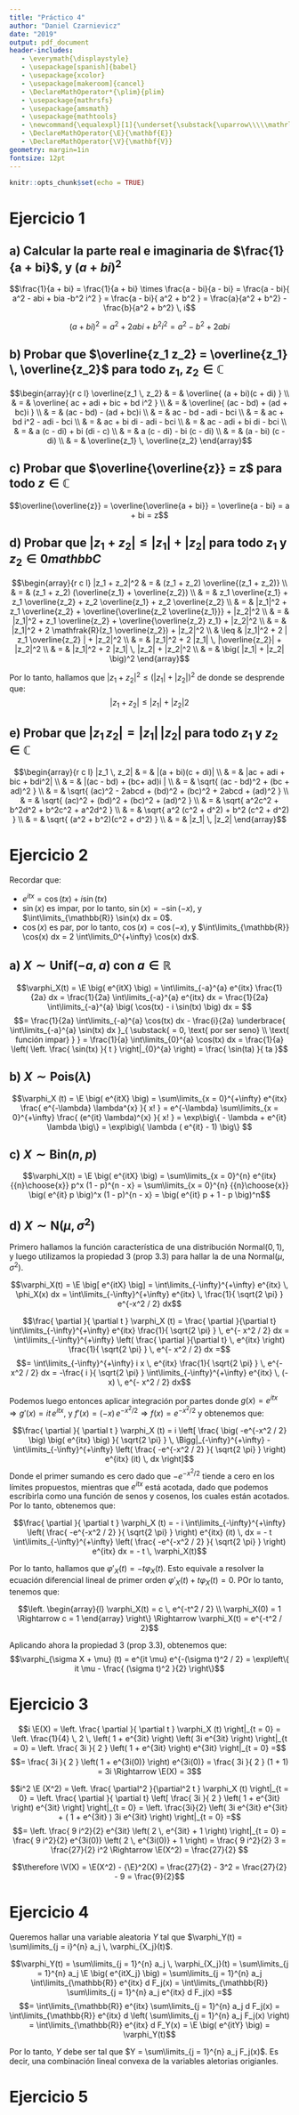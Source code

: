 ```yaml
---
title: "Práctico 4"
author: "Daniel Czarnievicz"
date: "2019"
output: pdf_document
header-includes:
   - \everymath{\displaystyle}
   - \usepackage[spanish]{babel}
   - \usepackage{xcolor}
   - \usepackage[makeroom]{cancel}
   - \DeclareMathOperator*{\plim}{plim}
   - \usepackage{mathrsfs}
   - \usepackage{amsmath}
   - \usepackage{mathtools}
   - \newcommand{\equalexpl}[1]{\underset{\substack{\uparrow\\\\\mathrlap{\text{\hspace{-2em}#1}}}}{\approx}}
   - \DeclareMathOperator{\E}{\mathbf{E}}
   - \DeclareMathOperator{\V}{\mathbf{V}}
geometry: margin=1in
fontsize: 12pt
---
```


```r
knitr::opts_chunk$set(echo = TRUE)
```

# Ejercicio 1

## a) Calcular la parte real e imaginaria de $\frac{1}{a + bi}$, y $(a + bi)^2$

$$\frac{1}{a + bi} = \frac{1}{a + bi} \times \frac{a - bi}{a - bi} = \frac{a - bi}{ a^2 - abi + bia -b^2 i^2 } = \frac{a - bi}{ a^2 + b^2 } = \frac{a}{a^2 + b^2} - \frac{b}{a^2 + b^2} \, i$$

$$(a + bi)^2 = a^2 + 2abi + b^2 i^2 = a^2 - b^2 + 2abi$$

## b) Probar que $\overline{z_1 z_2} = \overline{z_1} \, \overline{z_2}$ para todo $z_1$, $z_2 \in \mathbb{C}$

$$\begin{array}{r c l}
\overline{z_1 \, z_2} & = & \overline{ (a + bi)(c + di) } \\
                      & = & \overline{ ac + adi + bic + bd i^2 } \\
                      & = & \overline{ (ac - bd) + (ad + bc)i } \\
                      & = & (ac - bd) - (ad + bc)i \\
                      & = & ac - bd - adi - bci \\
                      & = & ac + bd i^2 - adi - bci \\
                      & = & ac + bi di - adi - bci \\
                      & = & ac - adi + bi di - bci \\
                      & = & a (c - di) + bi (di - c) \\
                      & = & a (c - di) - bi (c - di) \\
                      & = & (a - bi) (c - di) \\
                      & = & \overline{z_1} \, \overline{z_2}
\end{array}$$

## c) Probar que $\overline{\overline{z}} = z$ para todo $z \in \mathbb{C}$

$$\overline{\overline{z}} = \overline{\overline{a + bi}} = \overline{a - bi} = a + bi = z$$

## d) Probar que $|z_1 + z_2| \leq |z_1| + |z_2|$ para todo $z_1$ y $z_2 \in 0mathbb{C}$

$$\begin{array}{r c l}
|z_1 + z_2|^2 & = & (z_1 + z_2) \overline{(z_1 + z_2)} \\
              & = & (z_1 + z_2) (\overline{z_1} + \overline{z_2}) \\
              & = & z_1 \overline{z_1} + z_1 \overline{z_2} + z_2 \overline{z_1} + z_2 \overline{z_2} \\
              & = & |z_1|^2 + z_1 \overline{z_2} + \overline{\overline{z_2 \overline{z_1}}} + |z_2|^2 \\
              & = & |z_1|^2 + z_1 \overline{z_2} + \overline{\overline{z_2} z_1} + |z_2|^2 \\
              & = & |z_1|^2 + 2 \mathfrak{R}(z_1 \overline{z_2}) + |z_2|^2 \\
              & \leq & |z_1|^2 + 2 | z_1 \overline{z_2} | + |z_2|^2 \\
              & = & |z_1|^2 + 2 |z_1| \, |\overline{z_2}| + |z_2|^2 \\
              & = & |z_1|^2 + 2 |z_1| \, |z_2| + |z_2|^2 \\
              & = & \big( |z_1| + |z_2| \big)^2
\end{array}$$

Por lo tanto, hallamos que $|z_1 + z_2|^2 \leq \big( |z_1| + |z_2| \big)^2$ de donde se desprende que:
$$|z_1 + z_2| \leq|z_1| + |z_2|2$$

## e) Probar que $|z_1 \, z_2| = |z_1| \, |z_2|$ para todo $z_1$ y $z_2 \in \mathbb{C}$

$$\begin{array}{r c l}
|z_1 \, z_2| & = & |(a + bi)(c + di)| \\
             & = & |ac + adi + bic + bdi^2| \\
             & = & |(ac - bd) + (bc+ ad)i | \\
             & = & \sqrt{ (ac - bd)^2 + (bc + ad)^2 } \\
             & = & \sqrt{ (ac)^2 - 2abcd + (bd)^2 + (bc)^2 + 2abcd + (ad)^2 } \\
             & = & \sqrt{ (ac)^2 + (bd)^2 + (bc)^2 + (ad)^2 } \\
             & = & \sqrt{  a^2c^2 + b^2d^2 + b^2c^2 + a^2d^2 } \\
             & = & \sqrt{ a^2 (c^2 + d^2) + b^2 (c^2 + d^2) } \\
             & = & \sqrt{ (a^2 + b^2)(c^2 + d^2) } \\
             & = & |z_1| \, |z_2|
\end{array}$$

\newpage

# Ejercicio 2

Recordar que:

- $e^{itx} = \cos(tx) + i \sin(tx)$  
- $\sin(x)$ es impar, por lo tanto, $\sin(x) = - \sin(-x)$, y $\int\limits_{\mathbb{R}} \sin(x) dx = 0$. 
- $\cos(x)$ es par, por lo tanto, $\cos(x) = \cos(-x)$, y $\int\limits_{\mathbb{R}} \cos(x) dx = 2 \int\limits_0^{+\infty} \cos(x) dx$. 

## a) $X \sim \text{Unif}(-a, a)$ con $a \in \mathbb{R}$

$$\varphi_X(t) = \E \big( e^{itX} \big) = \int\limits_{-a}^{a} e^{itx} \frac{1}{2a} dx = \frac{1}{2a} \int\limits_{-a}^{a} e^{itx} dx = \frac{1}{2a} \int\limits_{-a}^{a} \big( \cos(tx) - i \sin(tx) \big) dx = $$
$$= \frac{1}{2a} \int\limits_{-a}^{a} \cos(tx) dx - \frac{i}{2a} \underbrace{ \int\limits_{-a}^{a} \sin(tx) dx }_{ \substack{ = 0, \text{ por ser seno} \\ \text{ función impar} } } = \frac{1}{a} \int\limits_{0}^{a} \cos(tx) dx = \frac{1}{a} \left( \left. \frac{ \sin(tx) }{ t } \right|_{0}^{a} \right) = \frac{ \sin(ta) }{ ta }$$

## b) $X \sim \text{Pois}(\lambda)$

$$\varphi_X (t) = \E \big( e^{itX} \big) = \sum\limits_{x = 0}^{+\infty} e^{itx} \frac{ e^{-\lambda} \lambda^{x} }{ x! } = e^{-\lambda} \sum\limits_{x = 0}^{+\infty} \frac{ (e^{it} \lambda)^{x} }{ x! } = \exp\big\{ - \lambda + e^{it} \lambda \big\} = \exp\big\{ \lambda ( e^{it} - 1) \big\} $$

## c) $X \sim \text{Bin}(n, p)$

$$\varphi_X(t) = \E \big( e^{itX} \big) = \sum\limits_{x = 0}^{n} e^{itx} {{n}\choose{x}} p^x (1 - p)^{n - x} = \sum\limits_{x = 0}^{n} {{n}\choose{x}} \big( e^{it} p \big)^x (1 - p)^{n - x} = \big( e^{it} p + 1 - p \big)^n$$

\newpage

## d) $X \sim \text{N}(\mu, \sigma^2)$

Primero hallamos la función característica de una distribución $\text{Normal}(0, 1)$, y luego utilizamos la propiedad 3 (prop 3.3) para hallar la de una $\text{Normal}(\mu, \sigma^2)$.

$$\varphi_X(t) = \E \big[ e^{itX} \big] = \int\limits_{-\infty}^{+\infty} e^{itx} \, \phi_X(x) dx = \int\limits_{-\infty}^{+\infty} e^{itx} \, \frac{1}{ \sqrt{2 \pi} } e^{-x^2 / 2} dx$$

$$\frac{ \partial }{ \partial t } \varphi_X (t) = \frac{ \partial }{\partial t} \int\limits_{-\infty}^{+\infty} e^{itx} \frac{1}{ \sqrt{2 \pi} } \, e^{- x^2 / 2} dx = \int\limits_{-\infty}^{+\infty} \left( \frac{ \partial }{\partial t} \, e^{itx} \right) \frac{1}{ \sqrt{2 \pi} } \, e^{- x^2 / 2} dx =$$
$$= \int\limits_{-\infty}^{+\infty} i x \, e^{itx} \frac{1}{ \sqrt{2 \pi} } \, e^{- x^2 / 2} dx = -\frac{ i }{ \sqrt{2 \pi} } \int\limits_{-\infty}^{+\infty} e^{itx} \, (-x) \, e^{- x^2 / 2} dx$$

Podemos luego entonces aplicar integración por partes donde $g(x) = e^{itx} \Rightarrow g'(x) = it \, e^{itx}$, y $f'(x) = (-x) \, e^{- x^2 / 2} \Rightarrow f(x) = e^{-x^2 / 2}$ y obtenemos que:

$$\frac{ \partial }{ \partial t } \varphi_X (t) = i \left[ \frac{ \big( -e^{-x^2 / 2} \big) \big( e^{itx} \big) }{ \sqrt{2 \pi} } \, \Bigg|_{-\infty}^{+\infty} - \int\limits_{-\infty}^{+\infty} \left( \frac{ -e^{-x^2 / 2} }{ \sqrt{2 \pi} } \right) e^{itx} (it) \, dx \right]$$
Donde el primer sumando es cero dado que $-e^{-x^2 / 2}$ tiende a cero en los límites propuestos, mientras que $e^{itx}$ está acotada, dado que podemos escribirla como una función de senos y cosenos, los cuales están acotados. Por lo tanto, obtenemos que:

$$\frac{ \partial }{ \partial t } \varphi_X (t) = - i \int\limits_{-\infty}^{+\infty} \left( \frac{ -e^{-x^2 / 2} }{ \sqrt{2 \pi} } \right) e^{itx} (it) \, dx = - t \int\limits_{-\infty}^{+\infty} \left( \frac{ -e^{-x^2 / 2} }{ \sqrt{2 \pi} } \right) e^{itx} dx = - t \, \varphi_X(t)$$

Por lo tanto, hallamos que $\varphi'_X(t) = - t \varphi_X(t)$. Esto equivale a resolver la ecuación diferencial lineal de primer orden $\varphi'_X(t) + t \varphi_X(t) = 0$. POr lo tanto, tenemos que:

$$\left. \begin{array}{l}
\varphi_X(t) = c \, e^{-t^2 / 2} \\
\varphi_X(0) = 1 \Rightarrow c = 1
\end{array} \right\} \Rightarrow \varphi_X(t) = e^{-t^2 / 2}$$

Aplicando ahora la propiedad 3 (prop 3.3), obtenemos que:
$$\varphi_{\sigma X + \mu} (t) = e^{it \mu} e^{-(\sigma t)^2 / 2} = \exp\left\{ it \mu - \frac{ (\sigma t)^2 }{2} \right\}$$

\newpage

# Ejercicio 3

$$i \E(X) = \left. \frac{ \partial }{ \partial t } \varphi_X (t) \right|_{t = 0} = \left. \frac{1}{4} \, 2 \, \left( 1 + e^{3it} \right) \left( 3i e^{3it} \right) \right|_{t = 0} = \left. \frac{ 3i }{ 2 } \left( 1 + e^{3it} \right) e^{3it} \right|_{t = 0} =$$
$$= \frac{ 3i }{ 2 } \left( 1 + e^{3i(0)} \right) e^{3i(0)} = \frac{ 3i }{ 2 } (1 + 1) = 3i \Rightarrow \E(X) = 3$$

$$i^2 \E (X^2) = \left. \frac{ \partial^2 }{\partial^2 t } \varphi_X (t) \right|_{t = 0} = \left. \frac{ \partial }{ \partial t} \left[  \frac{ 3i }{ 2 } \left( 1 + e^{3it} \right) e^{3it} \right] \right|_{t = 0} = \left. \frac{3i}{2} \left( 3i e^{3it} e^{3it} + ( 1 + e^{3it} ) 3i e^{3it} \right) \right|_{t = 0} =$$
$$= \left. \frac{ 9 i^2}{2} e^{3it} \left( 2 \, e^{3it} + 1 \right) \right|_{t = 0} = \frac{ 9 i^2}{2} e^{3i(0)} \left( 2 \, e^{3i(0)} + 1 \right) = \frac{ 9 i^2}{2} 3 = \frac{27}{2} i^2 \Rightarrow \E(X^2) = \frac{27}{2} $$

$$\therefore \V(X) = \E(X^2) - {\E}^2(X) = \frac{27}{2} - 3^2 = \frac{27}{2} - 9 = \frac{9}{2}$$

# Ejercicio 4

Queremos hallar una variable aleatoria $Y$ tal que $\varphi_Y(t) = \sum\limits_{j = i}^{n} a_j \, \varphi_{X_j}(t)$.

$$\varphi_Y(t) = \sum\limits_{j = 1}^{n} a_j \, \varphi_{X_j}(t) = \sum\limits_{j = 1}^{n} a_j \E \big( e^{itX_j} \big) = \sum\limits_{j = 1}^{n} a_j \int\limits_{\mathbb{R}} e^{itx} d F_j(x) = \int\limits_{\mathbb{R}} \sum\limits_{j = 1}^{n} a_j e^{itx} d F_j(x) =$$
$$= \int\limits_{\mathbb{R}} e^{itx} \sum\limits_{j = 1}^{n} a_j d F_j(x) = \int\limits_{\mathbb{R}} e^{itx} d \left( \sum\limits_{j = 1}^{n} a_j F_j(x) \right) = \int\limits_{\mathbb{R}} e^{itx} d F_Y(x) = \E \big( e^{itY} \big) = \varphi_Y(t)$$

Por lo tanto, $Y$ debe ser tal que $Y = \sum\limits_{j = 1}^{n} a_j F_j(x)$. Es decir, una combinación lineal convexa de la variables aletorias origianles.

# Ejercicio 5




